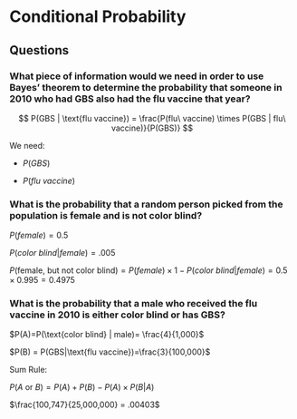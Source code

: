 # Conditional Probability

## Questions

### What piece of information would we need in order to use Bayes' theorem to determine the probability that someone in 2010 who had GBS also had the flu vaccine that year?

$$
P(GBS | \text{flu vaccine}) = 
\frac{P(flu\ vaccine) \times P(GBS | flu\ vaccine)}{P(GBS)}
$$

We need:

-   $P(GBS)$

-   $P(flu\ vaccine)$

### What is the probability that a random person picked from the population is female and is not color blind?

$P(female) = 0.5$

$P(color\ blind|female) = .005$

$P(\text{female, but not color blind}) = P(female) \times1 - P(color\ blind | female) = 0.5\times0.995=0.4975$

### What is the probability that a male who received the flu vaccine in 2010 is either color blind or has GBS?

$P(A)=P(\text{color blind} | male)= \frac{4}{1,000}$

$P(B) = P(GBS|\text{flu vaccine})=\frac{3}{100,000}$

Sum Rule:

$P(A\text{ or }B)=P(A)+P(B)-P(A)\times P(B|A)$

$\frac{100,747}{25,000,000} = .00403$
